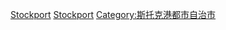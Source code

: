 [[Category:大曼徹斯特郡人|Stockport]]
[[Category:依英格蘭轄區劃分的人物|Stockport]]
[[Category:斯托克港都市自治市|Category:斯托克港都市自治市]]